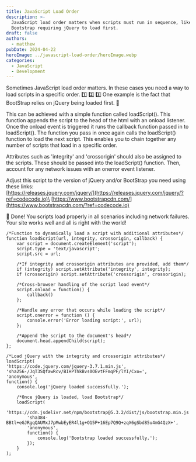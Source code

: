```yaml
---
title: JavaScript Load Order
description: >-
  JavaScript load order matters when scripts must run in sequence, like
  Bootstrap requiring jQuery to load first.
draft: false
authors:
  - matthew
pubDate: 2024-04-22
heroImage: ../javascript-load-order/heroImage.webp
categories:
  - JavaScript
  - Development
---
```

Sometimes JavaScript load order matters. In these cases you need a way to load scripts in a specific order. 1️⃣ 2️⃣ 3️⃣ One example is the fact that BootStrap relies on jQuery being loaded first. 🥇

This can be achieved with a simple function called loadScript(). This function appends the script to the head of the html with an onload listener. Once the onload event is triggered it runs the callback function passed in to loadScript(). The function you pass in once again calls the loadScript() function to load the next script. This enables you to chain together any number of scripts that load in a specific order.

Attributes such as 'integrity' and 'crossorigin' should also be assigned to the scripts. These should be passed into the loadScript() function. Then, account for any network issues with an onerror event listener.

Adjust this script to the version of jQuery and/or BootStrap you need using these links:\
[https://releases.jquery.com/jquery/](https://releases.jquery.com/jquery/?ref=codecode.io)\
[https://www.bootstrapcdn.com/](https://www.bootstrapcdn.com/?ref=codecode.io)

🏁 Done! You scripts load properly in all scenarios including network failures. Your site works well and all is right with the world!

```
/*Function to dynamically load a script with additional attributes*/
function loadScript(url, integrity, crossorigin, callback) {
    var script = document.createElement('script');
    script.type = 'text/javascript';
    script.src = url;

    /*If integrity and crossorigin attributes are provided, add them*/
    if (integrity) script.setAttribute('integrity', integrity);
    if (crossorigin) script.setAttribute('crossorigin', crossorigin);

    /*Cross-browser handling of the script load event*/
    script.onload = function() {
        callback()
    };

    /*Handle any error that occurs while loading the script*/
    script.onerror = function () {
        console.error('Error loading script:', url);
    };

    /*Append the script to the document's head*/
    document.head.appendChild(script);
};

/*Load jQuery with the integrity and crossorigin attributes*/
loadScript(
'https://code.jquery.com/jquery-3.7.1.min.js',
'sha256-/JqT3SQfawRcv/BIHPThkBvs0OEvtFFmqPF/lYI/Cxo=',
'anonymous',
function() {
    console.log('jQuery loaded successfully.');

    /*Once jQuery is loaded, load Bootstrap*/
    loadScript(
        'https://cdn.jsdelivr.net/npm/bootstrap@5.3.2/dist/js/bootstrap.min.js',
        'sha384-BBtl+eGJRgqQAUMxJ7pMwbEyER4l1g+O15P+16Ep7Q9Q+zqX6gSbd85u4mG4QzX+',
        'anonymous',
        function() {
            console.log('Bootstrap loaded successfully.');
        });
    }
);
```